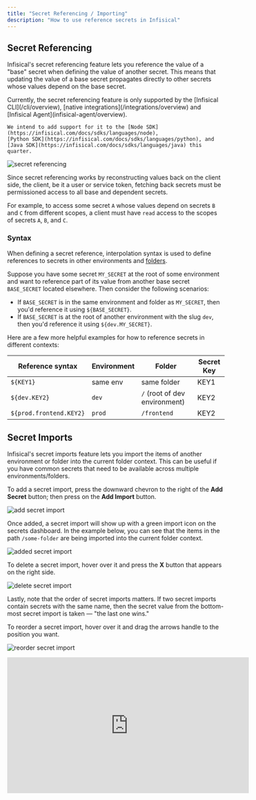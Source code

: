 ```yaml
---
title: "Secret Referencing / Importing"
description: "How to use reference secrets in Infisical"
---
```


## Secret Referencing

Infisical's secret referencing feature lets you reference the value of a "base" secret when defining the value of another secret.
This means that updating the value of a base secret propagates directly to other secrets whose values depend on the base secret.

<Note>
    Currently, the secret referencing feature is only supported by the 
    [Infisical CLI](/cli/overview), [native integrations](/integrations/overview) and [Infisical Agent](infisical-agent/overview).

    We intend to add support for it to the [Node SDK](https://infisical.com/docs/sdks/languages/node), 
    [Python SDK](https://infisical.com/docs/sdks/languages/python), and [Java SDK](https://infisical.com/docs/sdks/languages/java) this quarter.
</Note>

![secret referencing](../../images/platform/secret-references-imports/secret-reference.png)

Since secret referencing works by reconstructing values back on the client side, the client, be it a user or service token, fetching back secrets 
must be permissioned access to all base and dependent secrets.

For example, to access some secret `A` whose values depend on secrets `B` and `C` from different scopes, a client must have `read` access to the scopes of secrets `A`, `B`, and `C`.

### Syntax

When defining a secret reference, interpolation syntax is used to define references to secrets in other environments and [folders](./folder).

Suppose you have some secret `MY_SECRET` at the root of some environment and want to reference part of its value from another base secret `BASE_SECRET` located elsewhere.
Then consider the following scenarios:

- If `BASE_SECRET` is in the same environment and folder as `MY_SECRET`, then you'd reference it using `${BASE_SECRET}`.
- If `BASE_SECRET` is at the root of another environment with the slug `dev`, then you'd reference it using `${dev.MY_SECRET}`.

Here are a few more helpful examples for how to reference secrets in different contexts:

| Reference syntax                | Environment | Folder       | Secret Key |
| --------------------- | ----------- | ------------ | ---------- |
| `${KEY1}`               | same env    | same folder | KEY1       |
| `${dev.KEY2}`           | `dev`         | `/` (root of dev environment)            | KEY2       |
| `${prod.frontend.KEY2}` | `prod`        | `/frontend`    | KEY2       |

## Secret Imports

Infisical's secret imports feature lets you import the items of another environment or folder into the current folder context.
This can be useful if you have common secrets that need to be available across multiple environments/folders.

To add a secret import, press the downward chevron to the right of the **Add Secret** button; then press on the **Add Import** button.

![add secret import](../../images/platform/secret-references-imports/secret-import-add.png)

Once added, a secret import will show up with a green import icon on the secrets dashboard.
In the example below, you can see that the items in the path `/some-folder` are being imported into
the current folder context.

![added secret import](../../images/platform/secret-references-imports/secret-import-added.png)

To delete a secret import, hover over it and press the **X** button that appears on the right side.

![delete secret import](../../images/platform/secret-references-imports/secret-import-delete.png)

Lastly, note that the order of secret imports matters. If two secret imports contain secrets with the same name, then the secret value from the bottom-most secret import is taken — "the last one wins."

To reorder a secret import, hover over it and drag the arrows handle to the position you want.

![reorder secret import](../../images/platform/secret-references-imports/secret-import-reorder.png)

<iframe width="560" height="315" src="https://www.youtube.com/embed/o11bMU0pXRs?si=dCprt3xLWPrSOJxy" title="YouTube video player" frameborder="0" allow="accelerometer; autoplay; clipboard-write; encrypted-media; gyroscope; picture-in-picture; web-share" allowfullscreen></iframe>
